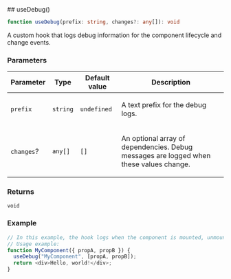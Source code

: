 
[//]: # (Do not edit directly)
[//]: # (Generated by the Cocokits TypeDoc custom theme)



<Meta title='Utils/Use Debug'/>
<MdxPage breadcrumb='Utils' title='Use Debug' tocItems={tocItems} hideThemeSwitcher={true}>
<div>
</div><div id="selection_usedebug">
## useDebug()

```ts
function useDebug(prefix: string, changes?: any[]): void
```

A custom hook that logs debug information for the component lifecycle and change events.

### Parameters

<div className="arg-type-table-wrapper">
<table className="arg-type-table arg-type-table--full-width">
<thead>
<tr>
<th>Parameter</th>
<th>Type</th>
<th>Default value</th>
<th className="description-column">Description</th>
</tr>
</thead>
<tbody>
<tr>
<td>

`prefix`

</td>
<td>

`string`

</td>
<td>

`undefined`

</td>
<td>

A text prefix for the debug logs.

</td>
</tr>
<tr>
<td>

`changes`?

</td>
<td>

`any[]`

</td>
<td>

`[]`

</td>
<td>

An optional array of dependencies. Debug messages are logged when these values change.

</td>
</tr>
</tbody>
</table>
</div>

### Returns

`void`

### Example

```ts
// In this example, the hook logs when the component is mounted, unmounted, and whenever the values in `changes` update.
// Usage example:
function MyComponent({ propA, propB }) {
  useDebug("MyComponent", [propA, propB]);
  return <div>Hello, world!</div>;
}
```

</div>
</MdxPage>
